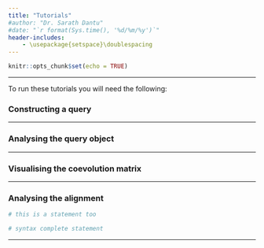 ```yaml
---
title: "Tutorials"
#author: "Dr. Sarath Dantu"
#date: "`r format(Sys.time(), '%d/%m/%y')`"
header-includes:
    - \usepackage{setspace}\doublespacing
---
```

```r
knitr::opts_chunk$set(echo = TRUE)
```

***


To run these tutorials you will need the following:

### Constructing a query

***

### Analysing the query object

***

### Visualising the coevolution matrix

***

### Analysing the alignment

```r
# this is a statement too

# syntax complete statement

```

***

